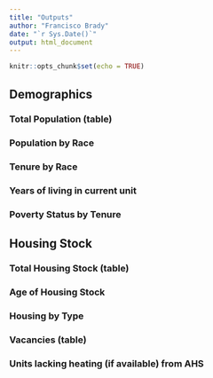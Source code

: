 ```yaml
---
title: "Outputs"
author: "Francisco Brady"
date: "`r Sys.Date()`"
output: html_document
---
```


```r
knitr::opts_chunk$set(echo = TRUE)
```

## Demographics

### Total Population (table)

### Population by Race

### Tenure by Race  

### Years of living in current unit 

### Poverty Status by Tenure  

## Housing Stock  

### Total Housing Stock (table)

### Age of Housing Stock

### Housing by Type  

### Vacancies (table)

### Units lacking heating (if available) from AHS




